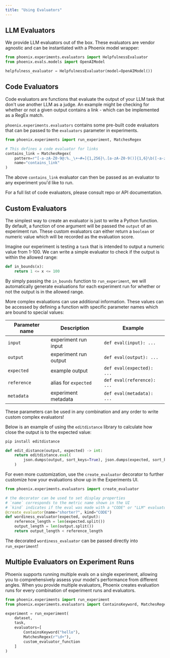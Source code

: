 ```yaml
---
title: "Using Evaluators"
---
```


## LLM Evaluators

We provide LLM evaluators out of the box. These evaluators are vendor agnostic and can be instantiated with a Phoenix model wrapper:

```python
from phoenix.experiments.evaluators import HelpfulnessEvaluator
from phoenix.evals.models import OpenAIModel

helpfulness_evaluator = HelpfulnessEvaluator(model=OpenAIModel())
```

## Code Evaluators

Code evaluators are functions that evaluate the output of your LLM task that don't use another LLM as a judge. An example might be checking for whether or not a given output contains a link - which can be implemented as a RegEx match.

`phoenix.experiments.evaluators` contains some pre-built code evaluators that can be passed to the `evaluators` parameter in experiments.

```python Python
from phoenix.experiments import run_experiment, MatchesRegex

# This defines a code evaluator for links
contains_link = MatchesRegex(
    pattern=r"[-a-zA-Z0-9@:%._\+~#=]{1,256}\.[a-zA-Z0-9()]{1,6}\b([-a-zA-Z0-9()@:%_\+.~#?&//=]*)",
    name="contains_link"
)
```

The above `contains_link` evaluator can then be passed as an evaluator to any experiment you'd like to run.

For a full list of code evaluators, please consult repo or API documentation.

## Custom Evaluators

The simplest way to create an evaluator is just to write a Python function. By default, a function of one argument will be passed the `output` of an experiment run. These custom evaluators can either return a `boolean` or numeric value which will be recorded as the evaluation score.



<Tabs>
<Tab title="Output in bounds">
    
Imagine our experiment is testing a `task` that is intended to output a numeric value from 1-100. We can write a simple evaluator to check if the output is within the allowed range:

```python
def in_bounds(x):
    return 1 <= x <= 100
```

By simply passing the `in_bounds` function to `run_experiment`, we will automatically generate evaluations for each experiment run for whether or not the output is in the allowed range.

</Tab>
</Tabs>

More complex evaluations can use additional information. These values can be accessed by defining a function with specific parameter names which are bound to special values:

| Parameter name | Description           | Example                    |
| -------------- | --------------------- | -------------------------- |
| `input`        | experiment run input  | `def eval(input): ...`     |
| `output`       | experiment run output | `def eval(output): ...`    |
| `expected`     | example output        | `def eval(expected): ...`  |
| `reference`    | alias for `expected`  | `def eval(reference): ...` |
| `metadata`     | experiment metadata   | `def eval(metadata): ...`  |

These parameters can be used in any combination and any order to write custom complex evaluators!

<Tabs>
<Tab title="Edit Distance">

Below is an example of using the `editdistance` library to calculate how close the output is to the expected value:

```sh
pip install editdistance
```

```python
def edit_distance(output, expected) -> int:
    return editdistance.eval(
        json.dumps(output, sort_keys=True), json.dumps(expected, sort_keys=True)
    )
```

</Tab>
</Tabs>

For even more customization, use the `create_evaluator` decorator to further customize how your evaluations show up in the Experiments UI.

```python Python
from phoenix.experiments.evaluators import create_evaluator

# the decorator can be used to set display properties
# `name` corresponds to the metric name shown in the UI
# `kind` indicates if the eval was made with a "CODE" or "LLM" evaluator
@create_evaluator(name="shorter?", kind="CODE")
def wordiness_evaluator(expected, output):
    reference_length = len(expected.split())
    output_length = len(output.split())
    return output_length < reference_length
```

The decorated `wordiness_evaluator` can be passed directly into `run_experiment`!

## Multiple Evaluators on Experiment Runs

Phoenix supports running multiple evals on a single experiment, allowing you to comprehensively assess your model's performance from different angles. When you provide multiple evaluators, Phoenix creates evaluation runs for every combination of experiment runs and evaluators.

```python
from phoenix.experiments import run_experiment
from phoenix.experiments.evaluators import ContainsKeyword, MatchesRegex

experiment = run_experiment(
    dataset,
    task,
    evaluators=[
        ContainsKeyword("hello"),
        MatchesRegex(r"\d+"),
        custom_evaluator_function
    ]
)
```


